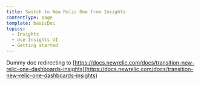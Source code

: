 ```yaml
---
title: Switch to New Relic One from Insights
contentType: page
template: basicDoc
topics:
  - Insights
  - Use Insights UI
  - Getting started
---
```


Dummy doc redirecting to [https://docs.newrelic.com/docs/transition-new-relic-one-dashboards-insights](https://docs.newrelic.com/docs/transition-new-relic-one-dashboards-insights)

